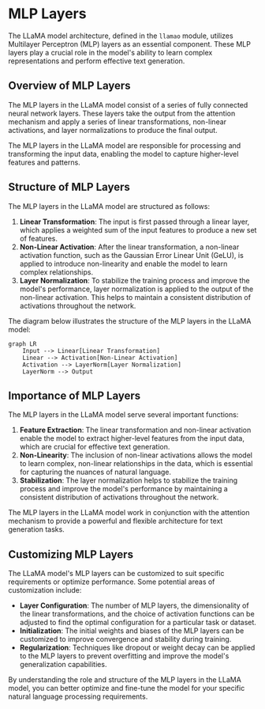 
# MLP Layers

The LLaMA model architecture, defined in the `llamao` module, utilizes Multilayer Perceptron (MLP) layers as an essential component. These MLP layers play a crucial role in the model's ability to learn complex representations and perform effective text generation.

## Overview of MLP Layers

The MLP layers in the LLaMA model consist of a series of fully connected neural network layers. These layers take the output from the attention mechanism and apply a series of linear transformations, non-linear activations, and layer normalizations to produce the final output.

<Callout type="info">
The MLP layers in the LLaMA model are responsible for processing and transforming the input data, enabling the model to capture higher-level features and patterns.
</Callout>

## Structure of MLP Layers

The MLP layers in the LLaMA model are structured as follows:

1. **Linear Transformation**: The input is first passed through a linear layer, which applies a weighted sum of the input features to produce a new set of features.
2. **Non-Linear Activation**: After the linear transformation, a non-linear activation function, such as the Gaussian Error Linear Unit (GeLU), is applied to introduce non-linearity and enable the model to learn complex relationships.
3. **Layer Normalization**: To stabilize the training process and improve the model's performance, layer normalization is applied to the output of the non-linear activation. This helps to maintain a consistent distribution of activations throughout the network.

The diagram below illustrates the structure of the MLP layers in the LLaMA model:

```mermaid
graph LR
    Input --> Linear[Linear Transformation]
    Linear --> Activation[Non-Linear Activation]
    Activation --> LayerNorm[Layer Normalization]
    LayerNorm --> Output
```

## Importance of MLP Layers

The MLP layers in the LLaMA model serve several important functions:

1. **Feature Extraction**: The linear transformation and non-linear activation enable the model to extract higher-level features from the input data, which are crucial for effective text generation.
2. **Non-Linearity**: The inclusion of non-linear activations allows the model to learn complex, non-linear relationships in the data, which is essential for capturing the nuances of natural language.
3. **Stabilization**: The layer normalization helps to stabilize the training process and improve the model's performance by maintaining a consistent distribution of activations throughout the network.

<Callout type="tip">
The MLP layers in the LLaMA model work in conjunction with the attention mechanism to provide a powerful and flexible architecture for text generation tasks.
</Callout>

## Customizing MLP Layers

The LLaMA model's MLP layers can be customized to suit specific requirements or optimize performance. Some potential areas of customization include:

- **Layer Configuration**: The number of MLP layers, the dimensionality of the linear transformations, and the choice of activation functions can be adjusted to find the optimal configuration for a particular task or dataset.
- **Initialization**: The initial weights and biases of the MLP layers can be customized to improve convergence and stability during training.
- **Regularization**: Techniques like dropout or weight decay can be applied to the MLP layers to prevent overfitting and improve the model's generalization capabilities.

By understanding the role and structure of the MLP layers in the LLaMA model, you can better optimize and fine-tune the model for your specific natural language processing requirements.